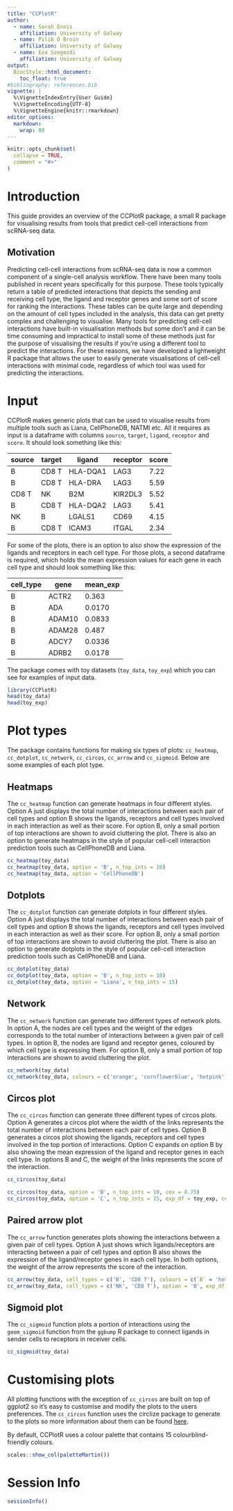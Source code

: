 ```yaml
---
title: "CCPlotR"
author:
  - name: Sarah Ennis
    affiliation: University of Galway
  - name: Pilib Ó Broin
    affiliation: University of Galway
  - name: Eva Szegezdi
    affiliation: University of Galway
output:
  BiocStyle::html_document:
    toc_float: true
#bibliography: references.bib
vignette: |
  %\VignetteIndexEntry{User Guide}
  %\VignetteEncoding{UTF-8}
  %\VignetteEngine{knitr::rmarkdown}
editor_options: 
  markdown: 
    wrap: 80
---
```


```r
knitr::opts_chunk$set(
  collapse = TRUE,
  comment = "#>"
)
```

# Introduction

This guide provides an overview of the CCPlotR package, a small R package for visualising results from tools that predict cell-cell interactions from scRNA-seq data. 

## Motivation

Predicting cell-cell interactions from scRNA-seq data is now a common component of a single-cell analysis workflow. There have been many tools published in recent years specifically for this purpose. These tools typically return a table of predicted interactions that depicts the sending and receiving cell type, the ligand and receptor genes and some sort of score for ranking the interactions. These tables can be quite large and depending on the amount of cell types included in the analysis, this data can get pretty complex and challenging to visualise. Many tools for predicting cell-cell interactions have built-in visualisation methods but some don't and it can be time consuming and impractical to install some of these methods just for the purpose of visualising the results if you're using a different tool to predict the interactions. For these reasons, we have developed a lightweight R package that allows the user to easily generate visualisations of cell-cell interactions with minimal code, regardless of which tool was used for predicting the interactions. 


# Input

CCPlotR makes generic plots that can be used to visualise results from multiple tools such as Liana, CellPhoneDB, NATMI etc. All it requires as input is a dataframe with columns `source`, `target`, `ligand`, `receptor` and `score`. It should look something like this:

| source | target | ligand   | receptor | score |
| ------ | ------ | -------- | -------- | ----- |
| B      | CD8 T  | HLA-DQA1 | LAG3     | 7.22  |
| B      | CD8 T  | HLA-DRA  | LAG3     | 5.59  |
| CD8 T  | NK     | B2M      | KIR2DL3  | 5.52  |
| B      | CD8 T  | HLA-DQA2 | LAG3     | 5.41  |
| NK     | B      | LGALS1   | CD69     | 4.15  |
| B      | CD8 T  | ICAM3    | ITGAL    | 2.34  |



For some of the plots, there is an option to also show the expression of the ligands and receptors in each cell type. For those plots, a second dataframe is required, which holds the mean expression values for each gene in each cell type and should look something like this:

| cell_type | gene   | mean_exp |
| --------- | ------ | -------- |
| B         | ACTR2  | 0.363    |
| B         | ADA    | 0.0170   |
| B         | ADAM10 | 0.0833   |
| B         | ADAM28 | 0.487    |
| B         | ADCY7  | 0.0336   |
| B         | ADRB2  | 0.0178   |



The package comes with toy datasets (`toy_data`, `toy_exp`) which you can see for examples of input data.

```r
library(CCPlotR)
head(toy_data)
head(toy_exp)
```


# Plot types

The package contains functions for making six types of plots: `cc_heatmap`, `cc_dotplot`, `cc_network`, `cc_circos`, `cc_arrow` and `cc_sigmoid`. Below are some examples of each plot type.

## Heatmaps

The `cc_heatmap` function can generate heatmaps in four different styles. Option A just displays the total number of interactions between each pair of cell types and option B shows the ligands, receptors and cell types involved in each interaction as well as their score. For option B, only a small portion of top interactions are shown to avoid cluttering the plot. There is also an option to generate heatmaps in the style of popular cell-cell interaction prediction tools such as CellPhoneDB and Liana.

```r
cc_heatmap(toy_data)
cc_heatmap(toy_data, option = 'B', n_top_ints = 10)
cc_heatmap(toy_data, option = 'CellPhoneDB')
```

## Dotplots 

The `cc_dotplot` function can generate dotplots in four different styles. Option A just displays the total number of interactions between each pair of cell types and option B shows the ligands, receptors and cell types involved in each interaction as well as their score. For option B, only a small portion of top interactions are shown to avoid cluttering the plot. There is also an option to generate dotplots in the style of popular cell-cell interaction prediction tools such as CellPhoneDB and Liana.

```r
cc_dotplot(toy_data)
cc_dotplot(toy_data, option = 'B', n_top_ints = 10)
cc_dotplot(toy_data, option = 'Liana', n_top_ints = 15)
```


## Network

The `cc_network` function can generate two different types of network plots. In option A, the nodes are cell types and the weight of the edges corresponds to the total number of interactions between a given pair of cell types. In option B, the nodes are ligand and receptor genes, coloured by which cell type is expressing them. For option B, only a small portion of top interactions are shown to avoid cluttering the plot. 

```r
cc_network(toy_data)
cc_network(toy_data, colours = c('orange', 'cornflowerblue', 'hotpink'), option = 'B')
```


## Circos plot

The `cc_circos` function can generate three different types of circos plots. Option A generates a circos plot where the width of the links represents the total number of interactions between each pair of cell types. Option B generates a circos plot showing the ligands, receptors and cell types involved in the top portion of interactions. Option C expands on option B by also showing the mean expression of the ligand and receptor genes in each cell type. In options B and C, the weight of the links represents the score of the interaction.

```r
cc_circos(toy_data)
```

```r
cc_circos(toy_data, option = 'B', n_top_ints = 10, cex = 0.75)
cc_circos(toy_data, option = 'C', n_top_ints = 15, exp_df = toy_exp, cell_cols = c(`B` = 'hotpink', `NK` = 'orange', `CD8 T` = 'cornflowerblue'), palette = 'PuRd', cex = 0.75)
```

## Paired arrow plot

The `cc_arrow` function generates plots showing the interactions between a given pair of cell types. Option A just shows which ligands/receptors are interacting between a pair of cell types and option B also shows the expression of the ligand/receptor genes in each cell type. In both options, the weight of the arrow represents the score of the interaction.

```r
cc_arrow(toy_data, cell_types = c('B', 'CD8 T'), colours = c(`B` = 'hotpink', `CD8 T` = 'orange'))
cc_arrow(toy_data, cell_types = c('NK', 'CD8 T'), option = 'B', exp_df = toy_exp, n_top_ints = 10, palette = 'OrRd')
```


## Sigmoid plot

The `cc_sigmoid` function plots a portion of interactions using the `geom_sigmoid` function from the `ggbump` R package to connect ligands in sender cells to receptors in receiver cells.

```r
cc_sigmoid(toy_data)
```


# Customising plots

All plotting functions with the exception of `cc_circos` are built on top of ggplot2 so it's easy to customise and modify the plots to the users preferences. The `cc_circos` function uses the circlize package to generate to the plots so more information about them can be found [here](https://jokergoo.github.io/circlize_book/book/).

By default, CCPlotR uses a colour palette that contains 15 colourblind-friendly colours.

```r
scales::show_col(paletteMartin())
```

# Session Info

```r
sessionInfo()
```
